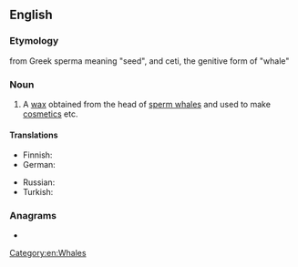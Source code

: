 ==English==
{{wikipedia}}

===Etymology===
from Greek sperma meaning "seed", and ceti, the genitive form of "whale"

===Noun===
{{en-noun|-}}

# A [[wax]] obtained from the head of [[sperm whale]]s and used to make [[cosmetics]] etc.

====Translations====
{{trans-top|wax obtained from the head of sperm whale}}
* Finnish: {{t|fi|spermaseetti}}
* German: {{t|de|Walrat|m}}
{{trans-mid}}
* Russian: {{t+|ru|спермаце́т|m}}
* Turkish: {{t+|tr|ispermeçet}}
{{trans-bottom}}

===Anagrams===
* {{anagrams|en|a=aceeimprst|imprecates}}

[[Category:en:Whales]]